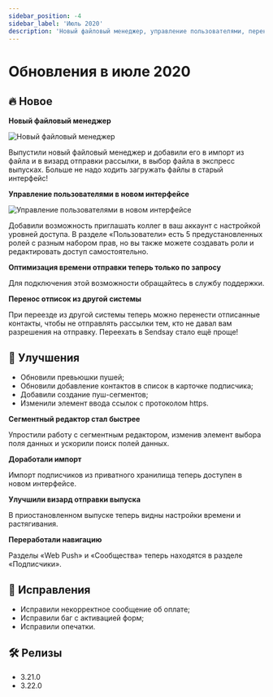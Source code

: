 ```yaml
---
sidebar_position: -4
sidebar_label: 'Июль 2020'
description: 'Новый файловый менеджер, управление пользователями, перенос отписок'
---
```



# Обновления в июле 2020

## 🔥 Новое

**Новый файловый менеджер**

<p align="left">
  <img src={fileManager} alt="Новый файловый менеджер" />
</p>

Выпустили новый файловый менеджер и добавили его в импорт из файла и в визард отправки рассылки, в выбор файла в экспресс выпусках. Больше не надо ходить загружать файлы в старый интерфейс!

**Управление пользователями в новом интерфейсе**

<p align="left">
  <img src={userManager} alt="Управление пользователями в новом интерфейсе" />
</p>

Добавили возможность приглашать коллег в ваш аккаунт с настройкой уровней доступа. В разделе «Пользователи» есть 5 предустановленных ролей с разным набором прав, но вы также можете создавать роли и редактировать доступ самостоятельно.

**Оптимизация времени отправки теперь только по запросу**

Для подключения этой возможности обращайтесь в службу поддержки.

**Перенос отписок из другой системы**

При переезде из другой системы теперь можно перенести отписанные контакты, чтобы не отправлять рассылки тем, кто не давал вам разрешения на отправку. Переехать в Sendsay стало ещё проще!

## 🚀 Улучшения

- Обновили превьюшки пушей;
- Обновили добавление контактов в список в карточке подписчика;
- Добавили создание пуш-сегментов;
- Изменили элемент ввода ссылок с протоколом https.

**Сегментный редактор стал быстрее**

Упростили работу с сегментным редактором, изменив элемент выбора поля данных и ускорили поиск полей данных.

**Доработали импорт**

Импорт подписчиков из приватного хранилища теперь доступен в новом интерфейсе.

**Улучшили визард отправки выпуска**

В приостановленном выпуске теперь видны настройки времени и растягивания.

**Переработали навигацию**

Разделы «Web Push» и «Сообщества» теперь находятся в разделе «Подписчики».

## 🐛 Исправления

- Исправили некорректное сообщение об оплате;
- Исправили баг с активацией форм;
- Исправили опечатки.

## 🛠️ Релизы

- 3.21.0
- 3.22.0
